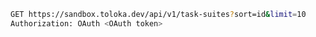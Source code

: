 ```bash
GET https://sandbox.toloka.dev/api/v1/task-suites?sort=id&limit=10
Authorization: OAuth <OAuth token>
```